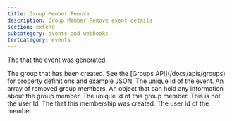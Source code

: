 ```yaml
---
title: Group Member Remove
description: Group Member Remove event details
section: extend
subcategory: events and webhooks
tertcategory: events
---
```


<Event name="Group Member Remove"
       fieldName="group.member.remove"
       version="1.38.0"
       description="This event is generated when one or more users are removed from a group. The JSON includes the Group and an array of removed members.  This event is not generated when all users are removed from a group."
       scope="tenant"
       transactional="true"
       includeTenantId="true"
       jsonFile="group-member-remove.json">
  <APIField name="event.createInstant" type="Long">
    The <ReferenceLink file="data-types#instants" label="instant" /> that the event was generated.
  </APIField>
  
  <APIField name="event.group" type="Object">
    The group that has been created. See the [Groups API](/docs/apis/groups) for property definitions and example JSON.
  </APIField>
    
  <APIField name="event.id" type="UUID">
    The unique Id of the event.
  </APIField>

  <APIField slot="custom-fields" name="event.members" type="Array">
    An array of removed group members.
  </APIField>
  
  <APIField slot="custom-fields" name="event.members[x].data" type="Object">
    An object that can hold any information about the group member.
  </APIField>
  
  <APIField slot="custom-fields" name="event.members[x].id" type="UUID">
    The unique Id of this group member. This is not the user Id.
  </APIField>
  
  <APIField slot="custom-fields" name="event.members[x].insertInstant" type="Long">
    The <ReferenceLink file="data-types#instants" label="instant" /> that this membership was created.
  </APIField>
  
  <APIField slot="custom-fields" name="event.members[x].userId" type="UUID">
    The user Id of the member.
  </APIField>
  
</Event>
